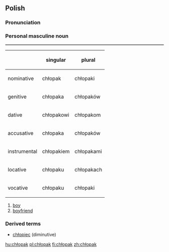 ==Polish==

===Pronunciation===
{{audio|pl-chłopak.ogg|audio}}

===Personal masculine noun===
<table border=1>
{| 
! !! singular !! plural
|-
! nominative
| chłopak || chłopaki
|-
! genitive
| chłopaka || chłopaków
|-
! dative
| chłopakowi || chłopakom
|-
! accusative
| chłopaka || chłopaków
|-
! instrumental
| chłopakiem || chłopakami
|-
! locative
| chłopaku || chłopakach
|-
! vocative
| chłopaku || chłopaki
|}
</table>

# [[boy]]
# [[boyfriend]]

===Derived terms===
*[[chłopiec]] (diminutive)

[[hu:chłopak]]
[[pl:chłopak]]
[[fi:chłopak]]
[[zh:chłopak]]